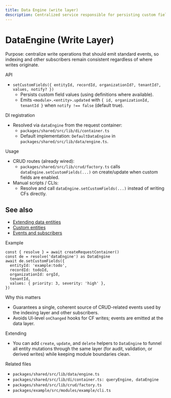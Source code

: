 ```yaml
---
title: Data Engine (write layer)
description: Centralized service responsible for persisting custom field mutations and emitting tenant-scoped events.
---
```


# DataEngine (Write Layer)

Purpose: centralize write operations that should emit standard events, so indexing and other subscribers remain consistent regardless of where writes originate.

API
- `setCustomFields({ entityId, recordId, organizationId?, tenantId?, values, notify? })`
  - Persists custom field values (using definitions where available).
  - Emits `<module>.<entity>.updated` with `{ id, organizationId, tenantId }` when `notify !== false` (default true).

DI registration
- Resolved via `dataEngine` from the request container:
  - `packages/shared/src/lib/di/container.ts`
  - Default implementation: `DefaultDataEngine` in `packages/shared/src/lib/data/engine.ts`.

Usage
- CRUD routes (already wired):
  - `packages/shared/src/lib/crud/factory.ts` calls `dataEngine.setCustomFields(...)` on create/update when custom fields are enabled.
- Manual scripts / CLIs:
  - Resolve and call `dataEngine.setCustomFields(...)` instead of writing CFs directly.

## See also

- [Extending data entities](../database/data-extensibility)
- [Custom entities](../custom-entities/overview)
- [Events and subscribers](../events/overview)

Example
```
const { resolve } = await createRequestContainer()
const de = resolve('dataEngine') as DataEngine
await de.setCustomFields({
  entityId: 'example:todo',
  recordId: todoId,
  organizationId: orgId,
  tenantId,
  values: { priority: 3, severity: 'high' },
})
```

Why this matters
- Guarantees a single, coherent source of CRUD-related events used by the indexing layer and other subscribers.
- Avoids UI-level `onChanged` hooks for CF writes; events are emitted at the data layer.

Extending
- You can add `create`, `update`, and `delete` helpers to `DataEngine` to funnel all entity mutations through the same layer (for audit, validation, or derived writes) while keeping module boundaries clean.

Related files
- `packages/shared/src/lib/data/engine.ts`
- `packages/shared/src/lib/di/container.ts: queryEngine, dataEngine`
- `packages/shared/src/lib/crud/factory.ts`
- `packages/example/src/modules/example/cli.ts`
